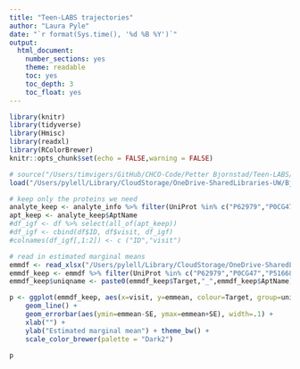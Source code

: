 ```yaml
---
title: "Teen-LABS trajectories"
author: "Laura Pyle"
date: "`r format(Sys.time(), '%d %B %Y')`"
output:
  html_document:
    number_sections: yes
    theme: readable
    toc: yes
    toc_depth: 3
    toc_float: yes
---
```


```r
library(knitr)
library(tidyverse)
library(Hmisc)
library(readxl)
library(RColorBrewer)
knitr::opts_chunk$set(echo = FALSE,warning = FALSE)
```

```r
# source("/Users/timvigers/GitHub/CHCO-Code/Petter Bjornstad/Teen-LABS/create_teen_labs_analysis_dataset.R")
load("/Users/pylell/Library/CloudStorage/OneDrive-SharedLibraries-UW/Bjornstad/Biostatistics Core Shared Drive/Teen Labs/Data_Cleaned/analysis_dataset.RData")

# keep only the proteins we need
analyte_keep <- analyte_info %>% filter(UniProt %in% c("P62979","P0CG47","P51668|P0CG47","P0CG48"))
apt_keep <- analyte_keep$AptName
#df_igf <- df %>% select(all_of(apt_keep))
#df_igf <- cbind(df$ID, df$visit, df_igf)
#colnames(df_igf[,1:2]) <- c ("ID","visit")

# read in estimated marginal means
emmdf <- read_xlsx("/Users/pylell/Library/CloudStorage/OneDrive-SharedLibraries-UW/Bjornstad/Biostatistics Core Shared Drive/Teen Labs/Results/Teen LABS emmeans.xlsx")
emmdf_keep <- emmdf %>% filter(UniProt %in% c("P62979","P0CG47","P51668|P0CG47","P0CG48"))
emmdf_keep$uniqname <- paste0(emmdf_keep$Target,"_",emmdf_keep$AptName)  

```


```r
p <- ggplot(emmdf_keep, aes(x=visit, y=emmean, colour=Target, group=uniqname)) +
    geom_line() + 
    geom_errorbar(aes(ymin=emmean-SE, ymax=emmean+SE), width=.1) +  
    xlab("") +
    ylab("Estimated marginal mean") + theme_bw() +
    scale_color_brewer(palette = "Dark2")

p
```
